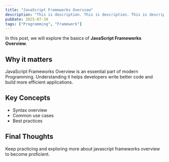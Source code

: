```yaml
---
title: "JavaScript Frameworks Overview"
description: "This is description. This is description. This is description. This is description. This is description. This is description. This is description. "
pubDate: 2025-07-30
tags: ["Programming", "Framework"]
---
```


In this post, we will explore the basics of **JavaScript Frameworks Overview**.

## Why it matters

JavaScript Frameworks Overview is an essential part of modern Programming. Understanding it helps developers write better code and build more efficient applications.

## Key Concepts

- Syntax overview
- Common use cases
- Best practices

## Final Thoughts

Keep practicing and exploring more about javascript frameworks overview to become proficient.
